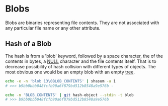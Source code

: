 # Blobs

Blobs are binaries representing file contents. They are not associated
with any particular file name or any other attribute.

## Hash of a Blob

The hash is from a 'blob' keyword, followed by a space character,
the of the contents in bytes,
a [NULL](https://en.wikipedia.org/wiki/Null_character) character
and the file contents itself.
That is to decrease possibility of hash collision with different
types of objects.
The most obvious one would be an empty blob with an
empty [tree](./trees).

```bash
echo -e -n 'blob 13\0BLOB_CONTENTS' | shasum -a 1
# >>> b9bb0bbb048fcfb90a6f879bd512b8548a9e576b -
```

```bash
echo -n 'BLOB_CONTENTS' | git hash-object --stdin -t blob
# >>> b9bb0bbb048fcfb90a6f879bd512b8548a9e576b
```
